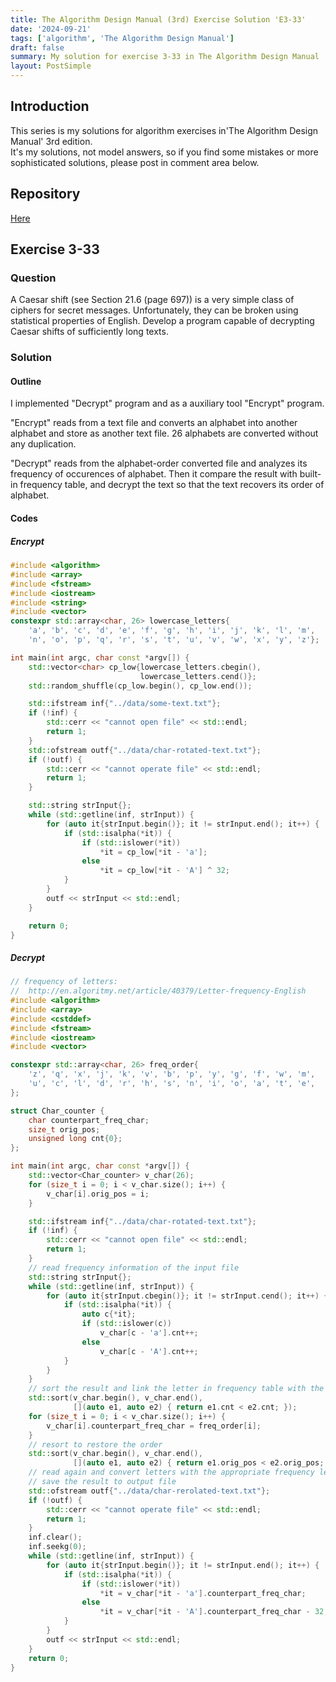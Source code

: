 ```yaml
---
title: The Algorithm Design Manual (3rd) Exercise Solution 'E3-33'
date: '2024-09-21'
tags: ['algorithm', 'The Algorithm Design Manual']
draft: false
summary: My solution for exercise 3-33 in The Algorithm Design Manual
layout: PostSimple
---
```


<TOCInline toc={props.toc} toHeading={5} asDisclosure={true} />

## Introduction

This series is my solutions for algorithm exercises in'The Algorithm Design Manual' 3rd edition.  
It's my solutions, not model answers, so if you find some mistakes or more sophisticated solutions, please post in comment area below.

## Repository

[Here](https://github.com/dede-20191130/tadm-solutions)

## Exercise 3-33

### Question

A Caesar shift (see Section 21.6 (page 697)) is a very simple class of ciphers for
secret messages. Unfortunately, they can be broken using statistical properties
of English. Develop a program capable of decrypting Caesar shifts of sufficiently
long texts.

### Solution

#### Outline

I implemented "Decrypt" program and as a auxiliary tool "Encrypt" program.

"Encrypt" reads from a text file and converts an alphabet into another alphabet and store as another text file. 26 alphabets are converted without any duplication.

"Decrypt" reads from the alphabet-order converted file and analyzes its frequency of occurences of alphabet. Then it compare the result with built-in frequency table, and decrypt the text so that the text recovers its order of alphabet.

#### Codes

##### Encrypt

```cpp
#include <algorithm>
#include <array>
#include <fstream>
#include <iostream>
#include <string>
#include <vector>
constexpr std::array<char, 26> lowercase_letters{
    'a', 'b', 'c', 'd', 'e', 'f', 'g', 'h', 'i', 'j', 'k', 'l', 'm',
    'n', 'o', 'p', 'q', 'r', 's', 't', 'u', 'v', 'w', 'x', 'y', 'z'};

int main(int argc, char const *argv[]) {
    std::vector<char> cp_low{lowercase_letters.cbegin(),
                             lowercase_letters.cend()};
    std::random_shuffle(cp_low.begin(), cp_low.end());

    std::ifstream inf{"../data/some-text.txt"};
    if (!inf) {
        std::cerr << "cannot open file" << std::endl;
        return 1;
    }
    std::ofstream outf{"../data/char-rotated-text.txt"};
    if (!outf) {
        std::cerr << "cannot operate file" << std::endl;
        return 1;
    }

    std::string strInput{};
    while (std::getline(inf, strInput)) {
        for (auto it{strInput.begin()}; it != strInput.end(); it++) {
            if (std::isalpha(*it)) {
                if (std::islower(*it))
                    *it = cp_low[*it - 'a'];
                else
                    *it = cp_low[*it - 'A'] ^ 32;
            }
        }
        outf << strInput << std::endl;
    }

    return 0;
}

```

##### Decrypt

```cpp
// frequency of letters:
//  http://en.algoritmy.net/article/40379/Letter-frequency-English
#include <algorithm>
#include <array>
#include <cstddef>
#include <fstream>
#include <iostream>
#include <vector>

constexpr std::array<char, 26> freq_order{
    'z', 'q', 'x', 'j', 'k', 'v', 'b', 'p', 'y', 'g', 'f', 'w', 'm',
    'u', 'c', 'l', 'd', 'r', 'h', 's', 'n', 'i', 'o', 'a', 't', 'e',
};

struct Char_counter {
    char counterpart_freq_char;
    size_t orig_pos;
    unsigned long cnt{0};
};

int main(int argc, char const *argv[]) {
    std::vector<Char_counter> v_char(26);
    for (size_t i = 0; i < v_char.size(); i++) {
        v_char[i].orig_pos = i;
    }

    std::ifstream inf{"../data/char-rotated-text.txt"};
    if (!inf) {
        std::cerr << "cannot open file" << std::endl;
        return 1;
    }
    // read frequency information of the input file
    std::string strInput{};
    while (std::getline(inf, strInput)) {
        for (auto it{strInput.cbegin()}; it != strInput.cend(); it++) {
            if (std::isalpha(*it)) {
                auto c{*it};
                if (std::islower(c))
                    v_char[c - 'a'].cnt++;
                else
                    v_char[c - 'A'].cnt++;
            }
        }
    }
    // sort the result and link the letter in frequency table with the result
    std::sort(v_char.begin(), v_char.end(),
              [](auto e1, auto e2) { return e1.cnt < e2.cnt; });
    for (size_t i = 0; i < v_char.size(); i++) {
        v_char[i].counterpart_freq_char = freq_order[i];
    }
    // resort to restore the order
    std::sort(v_char.begin(), v_char.end(),
              [](auto e1, auto e2) { return e1.orig_pos < e2.orig_pos; });
    // read again and convert letters with the appropriate frequency letters
    // save the result to output file
    std::ofstream outf{"../data/char-rerolated-text.txt"};
    if (!outf) {
        std::cerr << "cannot operate file" << std::endl;
        return 1;
    }
    inf.clear();
    inf.seekg(0);
    while (std::getline(inf, strInput)) {
        for (auto it{strInput.begin()}; it != strInput.end(); it++) {
            if (std::isalpha(*it)) {
                if (std::islower(*it))
                    *it = v_char[*it - 'a'].counterpart_freq_char;
                else
                    *it = v_char[*it - 'A'].counterpart_freq_char - 32;
            }
        }
        outf << strInput << std::endl;
    }
    return 0;
}

```
